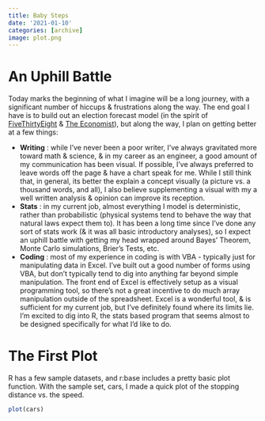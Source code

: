 ```yaml
---
title: Baby Steps
date: '2021-01-10'
categories: [archive]
image: plot.png
---
```


# An Uphill Battle

Today marks the beginning of what I imagine will be a long journey, with a significant number of hiccups & frustrations along the way. The end goal I have is to build out an election forecast model (in the spirit of [FiveThirtyEight](https://projects.fivethirtyeight.com/2020-election-forecast/) & [The Economist](https://projects.economist.com/us-2020-forecast/president)), but along the way, I plan on getting better at a few things:

* **Writing**  :  while I’ve never been a poor writer, I’ve always gravitated more toward math & science, & in my career as an engineer, a good amount of my communication has been visual. If possible, I’ve always preferred to leave words off the page & have a chart speak for me. While I still think that, in general, its better the explain a concept visually (a picture vs. a thousand words, and all), I also believe supplementing a visual with my a well written analysis & opinion can improve its reception. 
* **Stats**  :  in my current job, almost everything I model is deterministic, rather than probabilistic (physical systems tend to behave the way that natural laws expect them to). It has been a long time since I’ve done any sort of stats work (& it was all basic introductory analyses), so I expect an uphill battle with getting my head wrapped around Bayes’ Theorem, Monte Carlo simulations,  Brier’s Tests, etc. 
* **Coding**  :  most of my experience in coding is with VBA - typically just for manipulating data in Excel. I’ve built out a good number of forms using VBA, but don’t typically tend to dig into anything far beyond simple manipulation. The front end of Excel is effectively setup as a visual programming tool, so there’s not a great incentive to do much array manipulation outside of the spreadsheet.  Excel is a wonderful tool, & is sufficient for my current job, but I’ve definitely found where its limits lie. I’m excited to dig into R, the stats based program that seems almost to be designed specifically for what I’d like to do.

# The First Plot

R has a few sample datasets, and r:base includes a pretty basic plot function. With the sample set, cars, I made a quick plot of the stopping distance vs. the speed.

```r
plot(cars)
```

